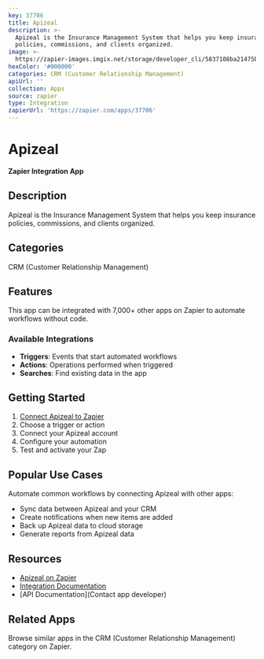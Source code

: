 ```yaml
---
key: 37706
title: Apizeal
description: >-
  Apizeal is the Insurance Management System that helps you keep insurance
  policies, commissions, and clients organized.
image: >-
  https://zapier-images.imgix.net/storage/developer_cli/5837108ba21475b0a44c4a4ea737f97f.png?auto=format%2Ccompress&ixlib=python-3.0.0&q=50
hexColor: '#000000'
categories: CRM (Customer Relationship Management)
apiUrl: ''
collection: Apps
source: zapier
type: Integration
zapierUrl: 'https://zapier.com/apps/37706'
---
```

# Apizeal

**Zapier Integration App**

## Description

Apizeal is the Insurance Management System that helps you keep insurance policies, commissions, and clients organized.

## Categories

CRM (Customer Relationship Management)

## Features

This app can be integrated with 7,000+ other apps on Zapier to automate workflows without code.

### Available Integrations

- **Triggers**: Events that start automated workflows
- **Actions**: Operations performed when triggered
- **Searches**: Find existing data in the app

## Getting Started

1. [Connect Apizeal to Zapier](https://zapier.com/apps/37706)
2. Choose a trigger or action
3. Connect your Apizeal account
4. Configure your automation
5. Test and activate your Zap

## Popular Use Cases

Automate common workflows by connecting Apizeal with other apps:

- Sync data between Apizeal and your CRM
- Create notifications when new items are added
- Back up Apizeal data to cloud storage
- Generate reports from Apizeal data

## Resources

- [Apizeal on Zapier](https://zapier.com/apps/37706)
- [Integration Documentation](https://zapier.com/apps/37706/integrations)
- [API Documentation](Contact app developer)

## Related Apps

Browse similar apps in the CRM (Customer Relationship Management) category on Zapier.
